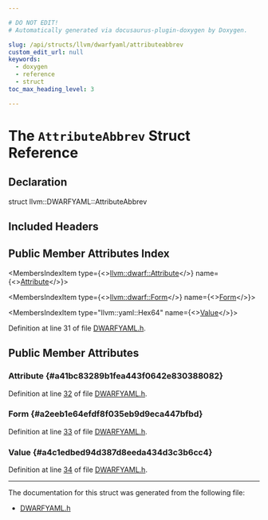 ```yaml
---

# DO NOT EDIT!
# Automatically generated via docusaurus-plugin-doxygen by Doxygen.

slug: /api/structs/llvm/dwarfyaml/attributeabbrev
custom_edit_url: null
keywords:
  - doxygen
  - reference
  - struct
toc_max_heading_level: 3

---
```





# The `AttributeAbbrev` Struct Reference

<DoxygenPage pluginConfig={pluginConfig}>



## Declaration

<CodeBlock>struct llvm::DWARFYAML::AttributeAbbrev</CodeBlock>

## Included Headers

<IncludesList>
<IncludesListItem
  filePath="llvm/ObjectYAML/DWARFYAML.h"
  permalink="/docs/api/files/include/include/llvm/include/llvm/objectyaml/dwarfyaml-h"
  isLocal="true" />
</IncludesList>

## Public Member Attributes Index

<MembersIndex>

<MembersIndexItem
  type={<><a href="/docs/api/namespaces/llvm/dwarf/#a1424c28b6a65587442fbd9d87726c2c7">llvm::dwarf::Attribute</a></>}
  name={<><a href="#a41bc83289b1fea443f0642e830388082">Attribute</a></>}>
</MembersIndexItem>

<MembersIndexItem
  type={<><a href="/docs/api/namespaces/llvm/dwarf/#a6c06a10ffac779879f6b62a1a904517b">llvm::dwarf::Form</a></>}
  name={<><a href="#a2eeb1e64efdf8f035eb9d9eca447bfbd">Form</a></>}>
</MembersIndexItem>

<MembersIndexItem
  type="llvm::yaml::Hex64"
  name={<><a href="#a4c1edbed94d387d8eeda434d3c3b6cc4">Value</a></>}>
</MembersIndexItem>

</MembersIndex>


Definition at line 31 of file <a href="/docs/api/files/include/include/llvm/include/llvm/objectyaml/dwarfyaml-h">DWARFYAML.h</a>.

<SectionDefinition>

## Public Member Attributes

### Attribute {#a41bc83289b1fea443f0642e830388082}

<MemberDefinition
  prototype="llvm::dwarf::Attribute llvm::DWARFYAML::AttributeAbbrev::Attribute">

Definition at line <a href="/docs/api/files/include/include/llvm/include/llvm/objectyaml/dwarfyaml-h/#l00032">32</a> of file <a href="/docs/api/files/include/include/llvm/include/llvm/objectyaml/dwarfyaml-h">DWARFYAML.h</a>.
</MemberDefinition>

### Form {#a2eeb1e64efdf8f035eb9d9eca447bfbd}

<MemberDefinition
  prototype="llvm::dwarf::Form llvm::DWARFYAML::AttributeAbbrev::Form">

Definition at line <a href="/docs/api/files/include/include/llvm/include/llvm/objectyaml/dwarfyaml-h/#l00033">33</a> of file <a href="/docs/api/files/include/include/llvm/include/llvm/objectyaml/dwarfyaml-h">DWARFYAML.h</a>.
</MemberDefinition>

### Value {#a4c1edbed94d387d8eeda434d3c3b6cc4}

<MemberDefinition
  prototype="llvm::yaml::Hex64 llvm::DWARFYAML::AttributeAbbrev::Value">

Definition at line <a href="/docs/api/files/include/include/llvm/include/llvm/objectyaml/dwarfyaml-h/#l00034">34</a> of file <a href="/docs/api/files/include/include/llvm/include/llvm/objectyaml/dwarfyaml-h">DWARFYAML.h</a>.
</MemberDefinition>

</SectionDefinition>

<hr/>

The documentation for this struct was generated from the following file:

<ul>
<li><a href="/docs/api/files/include/include/llvm/include/llvm/objectyaml/dwarfyaml-h">DWARFYAML.h</a></li>
</ul>

</DoxygenPage>
